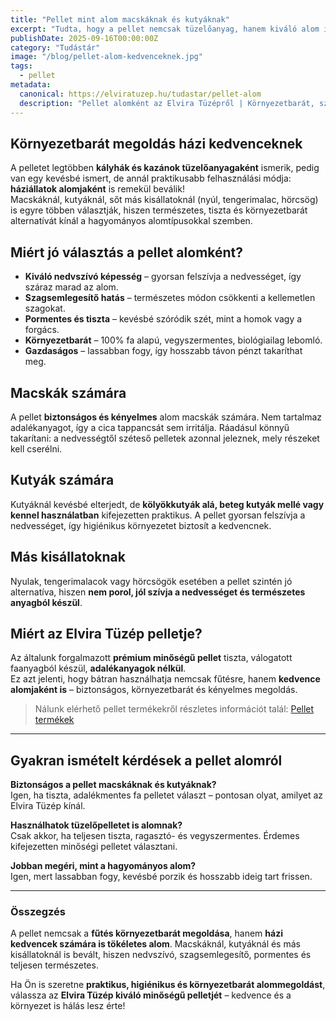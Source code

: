 ```yaml
---
title: "Pellet mint alom macskáknak és kutyáknak"
excerpt: "Tudta, hogy a pellet nemcsak tüzelőanyag, hanem kiváló alom is macskáknak, kutyáknak és más kisállatoknak? Ismerje meg előnyeit, és fedezze fel, miért érdemes az Elvira Tüzép minőségi pelletjét választani kedvence kényelméhez."
publishDate: 2025-09-16T00:00:00Z
category: "Tudástár"
image: "/blog/pellet-alom-kedvenceknek.jpg"
tags:
  - pellet
metadata:
  canonical: https://elviratuzep.hu/tudastar/pellet-alom
  description: "Pellet alomként az Elvira Tüzépről | Környezetbarát, szagtalanító és nedvszívó megoldás macskáknak, kutyáknak és más háziállatoknak."
---
```


## Környezetbarát megoldás házi kedvenceknek

A pelletet legtöbben **kályhák és kazánok tüzelőanyagaként** ismerik, pedig van egy kevésbé ismert, de annál praktikusabb felhasználási módja: **háziállatok alomjaként** is remekül beválik!  
Macskáknál, kutyáknál, sőt más kisállatoknál (nyúl, tengerimalac, hörcsög) is egyre többen választják, hiszen természetes, tiszta és környezetbarát alternatívát kínál a hagyományos alomtípusokkal szemben.

## Miért jó választás a pellet alomként?

- **Kiváló nedvszívó képesség** – gyorsan felszívja a nedvességet, így száraz marad az alom.  
- **Szagsemlegesítő hatás** – természetes módon csökkenti a kellemetlen szagokat.  
- **Pormentes és tiszta** – kevésbé szóródik szét, mint a homok vagy a forgács.  
- **Környezetbarát** – 100% fa alapú, vegyszermentes, biológiailag lebomló.  
- **Gazdaságos** – lassabban fogy, így hosszabb távon pénzt takaríthat meg.  

## Macskák számára

A pellet **biztonságos és kényelmes** alom macskák számára. Nem tartalmaz adalékanyagot, így a cica tappancsát sem irritálja. Ráadásul könnyű takarítani: a nedvességtől széteső pelletek azonnal jeleznek, mely részeket kell cserélni.  

## Kutyák számára

Kutyáknál kevésbé elterjedt, de **kölyökkutyák alá, beteg kutyák mellé vagy kennel használatban** kifejezetten praktikus. A pellet gyorsan felszívja a nedvességet, így higiénikus környezetet biztosít a kedvencnek.  

## Más kisállatoknak

Nyulak, tengerimalacok vagy hörcsögök esetében a pellet szintén jó alternatíva, hiszen **nem porol, jól szívja a nedvességet és természetes anyagból készül**.  

## Miért az Elvira Tüzép pelletje?

Az általunk forgalmazott **prémium minőségű pellet** tiszta, válogatott faanyagból készül, **adalékanyagok nélkül**.  
Ez azt jelenti, hogy bátran használhatja nemcsak fűtésre, hanem **kedvence alomjaként is** – biztonságos, környezetbarát és kényelmes megoldás.  

> Nálunk elérhető pellet termékekről részletes információt talál: [Pellet termékek](/termekek/pellet)  

---

## Gyakran ismételt kérdések a pellet alomról

**Biztonságos a pellet macskáknak és kutyáknak?**  
Igen, ha tiszta, adalékmentes fa pelletet választ – pontosan olyat, amilyet az Elvira Tüzép kínál.  

**Használhatok tüzelőpelletet is alomnak?**  
Csak akkor, ha teljesen tiszta, ragasztó- és vegyszermentes. Érdemes kifejezetten minőségi pelletet választani.  

**Jobban megéri, mint a hagyományos alom?**  
Igen, mert lassabban fogy, kevésbé porzik és hosszabb ideig tart frissen.  

---

### Összegzés

A pellet nemcsak a **fűtés környezetbarát megoldása**, hanem **házi kedvencek számára is tökéletes alom**. Macskáknál, kutyáknál és más kisállatoknál is bevált, hiszen nedvszívó, szagsemlegesítő, pormentes és teljesen természetes.  

Ha Ön is szeretne **praktikus, higiénikus és környezetbarát alommegoldást**, válassza az **Elvira Tüzép kiváló minőségű pelletjét** – kedvence és a környezet is hálás lesz érte!
